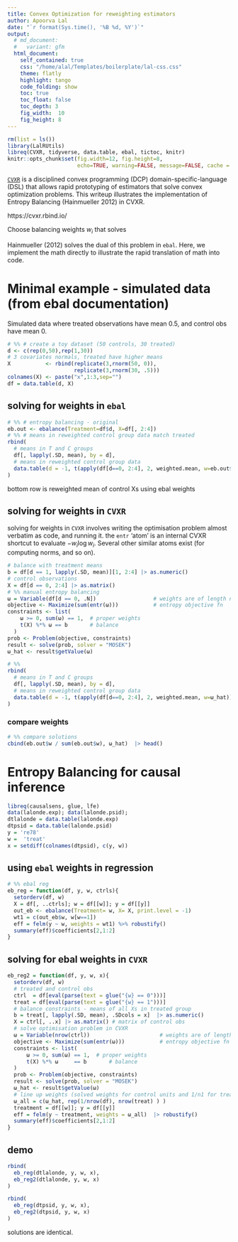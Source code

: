 ```yaml
---
title: Convex Optimization for reweighting estimators
author: Apoorva Lal
date: "`r format(Sys.time(), '%B %d, %Y')`"
output:
  # md_document:
  #   variant: gfm
  html_document:
    self_contained: true
    css: "/home/alal/Templates/boilerplate/lal-css.css"
    theme: flatly
    highlight: tango
    code_folding: show
    toc: true
    toc_float: false
    toc_depth: 3
    fig_width:  10
    fig_height: 8
---
```


<style type="text/css">
.main-container {
  max-width: 1800px;
  margin-left: auto;
  margin-right: auto;
}
</style>

```r
rm(list = ls())
library(LalRUtils)
libreq(CVXR, tidyverse, data.table, ebal, tictoc, knitr)
knitr::opts_chunk$set(fig.width=12, fig.height=8,
                      echo=TRUE, warning=FALSE, message=FALSE, cache = TRUE)
```

[`CVXR`](https://cvxr.rbind.io/) is a disciplined convex programming (DCP)
domain-specific-language (DSL) that allows rapid prototyping of estimators that
solve convex optimization problems. This writeup illustrates the implementation
of Entropy Balancing (Hainmueller 2012) in CVXR.

https://cvxr.rbind.io/

Choose balancing weights $w_i$ that solves

\begin{align*}
  \max_{\mathbf{w}} H(w) &= - \sum_{i : D_i = 0} w_i \log w_i \\
  \text{Balance constraints:} & \sum_{i : D_i = 0} w_i
  c_{ri}(\mathbf{X}_i) = m_r \text{ with } r \in 1, \dots, R   \\
  \text{'Proper' weights:} & \sum_{i : D_i = 0} w_i = 1 \; \; \text{and} w_i \geq
  0 \; \forall \; \{i: D = 0 \}
\end{align*}

Hainmueller (2012) solves the dual of this problem in `ebal`. Here, we implement
the math directly to illustrate the rapid translation of math into code.

# Minimal example - simulated data (from ebal documentation)

Simulated data where treated observations have mean 0.5, and control obs have mean 0.

```r
# %% # create a toy dataset (50 controls, 30 treated)
d <- c(rep(0,50),rep(1,30))
# 3 covariates normals, treated have higher means
X           <- rbind(replicate(3,rnorm(50, 0)),
                     replicate(3,rnorm(30, .5)))
colnames(X) <- paste("x",1:3,sep="")
df = data.table(d, X)
```

## solving for weights in `ebal`

```r
# %% # entropy balancing - original
eb.out <- ebalance(Treatment=df$d, X=df[, 2:4])
# %% # means in reweighted control group data match treated
rbind(
  # means in T and C groups
  df[, lapply(.SD, mean), by = d],
  # means in reweighted control group data
  data.table(d = -1, t(apply(df[d==0, 2:4], 2, weighted.mean, w=eb.out$w)))
)
```

bottom row is reweighted mean of control Xs using ebal weights

## solving for weights in `CVXR`

solving for weights in `CVXR` involves writing the optimisation problem almost
verbatim as code, and running it. the `entr` 'atom' is an internal CVXR shortcut
to evaluate $-w_i \log w_i$. Several other similar atoms exist (for computing
norms, and so on).

```r
# balance with treatment means
b = df[d == 1, lapply(.SD, mean)][1, 2:4] |> as.numeric()
# control observations
X = df[d == 0, 2:4] |> as.matrix()
# %% manual entropy balancing
ω = Variable(df[d == 0, .N])                  # weights are of length n_0
objective <- Maximize(sum(entr(ω)))           # entropy objective fn
constraints <- list(
    ω >= 0, sum(ω) == 1,  # proper weights
    t(X) %*% ω == b       # balance
  )
prob <- Problem(objective, constraints)
result <- solve(prob, solver = "MOSEK")
ω_hat <- result$getValue(ω)

# %%
rbind(
  # means in T and C groups
  df[, lapply(.SD, mean), by = d],
  # means in reweighted control group data
  data.table(d = -1, t(apply(df[d==0, 2:4], 2, weighted.mean, w=ω_hat)))
)
```

### compare weights

```r
# %% compare solutions
cbind(eb.out$w / sum(eb.out$w), ω_hat)  |> head()
```

# Entropy Balancing for causal inference

```r
libreq(causalsens, glue, lfe)
data(lalonde.exp); data(lalonde.psid);
dtlalonde = data.table(lalonde.exp)
dtpsid = data.table(lalonde.psid)
y = 're78'
w =  'treat'
x = setdiff(colnames(dtpsid), c(y, w))
```

## using `ebal` weights in regression

```r
# %% ebal reg
eb_reg = function(df, y, w, ctrls){
  setorderv(df, w)
  X = df[, ..ctrls]; w = df[[w]]; y = df[[y]]
  out_eb <- ebalance(Treatment= w, X= X, print.level = -1)
  wt1 = c(out_eb$w, w[w==1])
  eff = felm(y ~ w, weights = wt1) %>% robustify()
  summary(eff)$coefficients[2,1:2]
}
```

## solving for ebal weights in `CVXR`

```r
eb_reg2 = function(df, y, w, x){
  setorderv(df, w)
  # treated and control obs
  ctrl  = df[eval(parse(text = glue("{w} == 0")))]
  treat = df[eval(parse(text = glue("{w} == 1")))]
  # balance constraints - means of all Xs in treated group
  b = treat[, lapply(.SD, mean), .SDcols = x]  |> as.numeric()
  X = ctrl[, ..x] |> as.matrix() # matrix of control obs
  # solve optimisation problem in CVXR
  ω = Variable(nrow(ctrl))                      # weights are of length n_0
  objective <- Maximize(sum(entr(ω)))           # entropy objective fn
  constraints <- list(
      ω >= 0, sum(ω) == 1,  # proper weights
      t(X) %*% ω     == b       # balance
  )
  prob <- Problem(objective, constraints)
  result <- solve(prob, solver = "MOSEK")
  ω_hat <- result$getValue(ω)
  # line up weights (solved weights for control units and 1/n1 for treat units)
  ω_all = c(ω_hat, rep(1/nrow(df), nrow(treat) ) )
  treatment = df[[w]]; y = df[[y]]
  eff = felm(y ~ treatment, weights = ω_all)  |> robustify()
  summary(eff)$coefficients[2,1:2]
}
```

## demo

```r
rbind(
  eb_reg(dtlalonde, y, w, x),
  eb_reg2(dtlalonde, y, w, x)
)
```



```r
rbind(
  eb_reg(dtpsid, y, w, x),
  eb_reg2(dtpsid, y, w, x)
)
```

solutions are identical.
